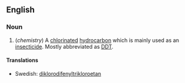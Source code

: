 ==English==
===Noun===
#(''chemistry'') A [[chlor]]inated [[hydrocarbon]] which is mainly used as an [[insecticide]]. Mostly abbreviated as [[DDT]].

====Translations====
*Swedish: [[diklorodifenyltrikloroetan]]